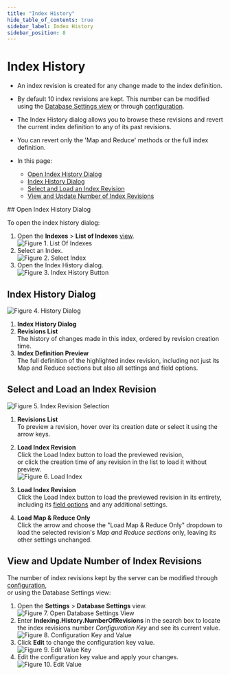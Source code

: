 ```yaml
---
title: "Index History"
hide_table_of_contents: true
sidebar_label: Index History
sidebar_position: 8
---
```



# Index History
<Admonition type="note" title="Note">

* An index revision is created for any change made to the index definition.  

* By default 10 index revisions are kept. This number can be modified using 
  the [Database Settings view](../../../studio/database/indexes/index-history.mdx#view-and-update-number-of-index-revisions) 
  or through [configuration](../../../server/configuration/configuration-options.mdx).  

* The Index History dialog allows you to browse these revisions and revert 
  the current index definition to any of its past revisions.  

* You can revert only the 'Map and Reduce' methods or the full index definition.  

* In this page:  
  * [Open Index History Dialog](../../../studio/database/indexes/index-history.mdx#open-index-history-dialog)  
  * [Index History Dialog](../../../studio/database/indexes/index-history.mdx#index-history-dialog)  
  * [Select and Load an Index Revision](../../../studio/database/indexes/index-history.mdx#select-and-load-an-index-revision)  
  * [View and Update Number of Index Revisions](../../../studio/database/indexes/index-history.mdx#view-and-update-number-of-index-revisions)  

</Admonition>
## Open Index History Dialog

To open the index history dialog:  

1. Open the **Indexes** &gt; **List of Indexes** [view](../../../studio/database/indexes/indexes-list-view.mdx).  
   ![Figure 1. List Of Indexes](./assets/index-history-01-list-of-indexes.png)
2. Select an Index.  
   ![Figure 2. Select Index](./assets/index-history-02-select-index.png)
3. Open the Index History dialog.  
   ![Figure 3. Index History Button](./assets/index-history-03-index-history-button.png)



## Index History Dialog

![Figure 4. History Dialog](./assets/index-history-04-history-view.png)

1. **Index History Dialog**  
2. **Revisions List**  
   The history of changes made in this index, ordered by revision creation time.  
3. **Index Definition Preview**  
   The full definition of the highlighted index revision, including not just its Map and 
   Reduce sections but also all settings and field options.  



## Select and Load an Index Revision

![Figure 5. Index Revision Selection](./assets/index-history-05-index-revision-selection.png)

1. **Revisions List**  
   To preview a revision, hover over its creation date or select it using the arrow keys.  
2. **Load Index Revision**  
   Click the Load Index button to load the previewed revision,  
   or click the creation time of any revision in the list to load it without preview.  
![Figure 6. Load Index](./assets/index-history-06-load-map-and-reduce-only.png)

1. **Load Index Revision**  
   Click the Load Index button to load the previewed revision in its entirety, 
   including its [field options](../../../studio/database/indexes/create-map-index.mdx#index-field-options) 
   and any additional settings.  
2. **Load Map & Reduce Only**  
   Click the arrow and choose the "Load Map & Reduce Only" dropdown to load the selected 
   revision's *Map and Reduce sections* only, leaving its other settings unchanged.  



## View and Update Number of Index Revisions

The number of index revisions kept by the server can be modified through [configuration](../../../server/configuration/configuration-options.mdx),  
or using the Database Settings view:  

1. Open the **Settings** &gt; **Database Settings** view.  
   ![Figure 7. Open Database Settings View](./assets/index-history-07-open-database-settings-view.png)
2. Enter **Indexing.History.NumberOfRevisions** in the search box to locate the 
   index revisions number *Configuration Key* and see its current value.  
   ![Figure 8. Configuration Key and Value](./assets/index-history-08-configuration-key-and-value.png)
3. Click **Edit** to change the configuration key value.  
   ![Figure 9. Edit Value Key](./assets/index-history-09-edit-value-key.png)
4. Edit the configuration key value and apply your changes.  
   ![Figure 10. Edit Value](./assets/index-history-10-edit-value.png)




